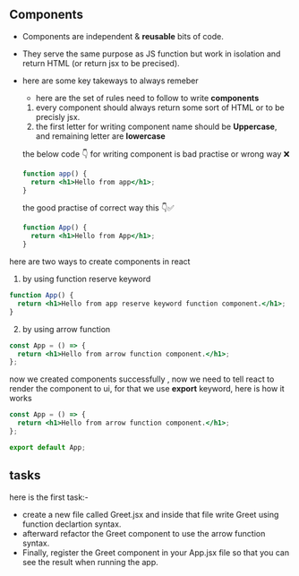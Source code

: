 ## Components

- Components are independent & **reusable** bits of code.
- They serve the same purpose as JS function but work in isolation and return HTML (or return jsx to be precised).

- here are some key takeways to always remeber

  - here are the set of rules need to follow to write **components**

  1. every component should always return some sort of HTML or to be precisly jsx.
  2. the first letter for writing component name should be **Uppercase**, and remaining letter are **lowercase**

  the below code 👇 for writing component is bad practise or wrong way ❌

  ```jsx
  function app() {
    return <h1>Hello from app</h1>;
  }
  ```

  the good practise of correct way this 👇✅

  ```jsx
  function App() {
    return <h1>Hello from App</h1>;
  }
  ```

here are two ways to create components in react

1. by using function reserve keyword

```jsx
function App() {
  return <h1>Hello from app reserve keyword function component.</h1>;
}
```

2. by using arrow function

```jsx
const App = () => {
  return <h1>Hello from arrow function component.</h1>;
};
```

now we created components successfully , now we need to tell react to render the component to ui,
for that we use **export** keyword, here is how it works

```jsx
const App = () => {
  return <h1>Hello from arrow function component.</h1>;
};

export default App;
```

## tasks

here is the first task:-

- create a new file called Greet.jsx and inside that file write Greet using function declartion syntax.
- afterward refactor the Greet component to use the arrow function syntax.
- Finally, register the Greet component in your App.jsx file so that you can see the result when running the app.
